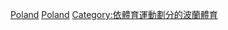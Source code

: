 {{Commonscat|Badminton in Poland}}

[[Category:各國羽毛球|Poland]]
[[Category:歐洲羽毛球|Poland]]
[[Category:依體育運動劃分的波蘭體育|Category:依體育運動劃分的波蘭體育]]